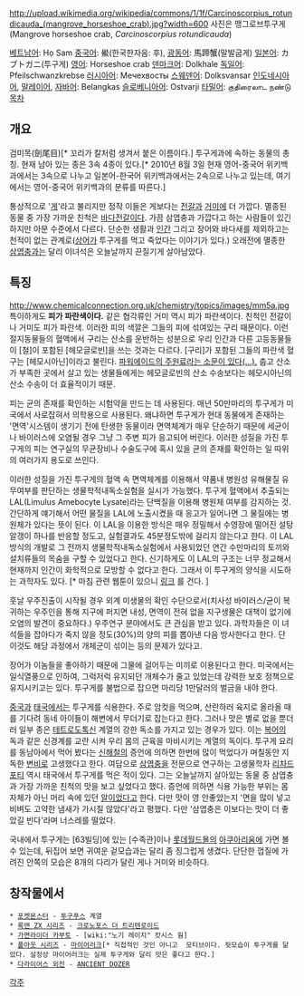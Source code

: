 http://upload.wikimedia.org/wikipedia/commons/1/1f/Carcinoscorpius_rotundicauda_(mangrove_horseshoe_crab).jpg?width=600
사진은 맹그로브투구게(Mangrove horseshoe crab, ''Carcinoscorpius rotundicauda'')

[[베트남어]]: Họ Sam
[[중국어]]: 鱟(한국한자음: 후), [[광동어]]: 馬蹄蟹(말발굽게)
[[일본어]]: カブトガニ(투구게)
[[영어]]: Horseshoe crab
[[덴마크어]]: Dolkhale
[[독일어]]: Pfeilschwanzkrebse
[[러시아어]]: Мечехвосты
[[스웨덴어]]: Dolksvansar
[[인도네시아어]], [[말레이어]], [[자바어]]: Belangkas
[[슬로베니아어]]: Ostvarji
[[타밀어]]: குதிரைலாட நண்டு
[[목차]]
== 개요 ==
검미목(劍尾目)[* 꼬리가 칼처럼 생겨서 붙은 이름이다.] 투구게과에 속하는 동물의 총칭. 현재 남아 있는 종은 3속 4종이 있다.[* 2010년 8월 3일 현재 영어-중국어 위키백과에서는 3속으로 나누고 일본어-한국어 위키백과에서는 2속으로 나누고 있는데, 여기에서는 영어-중국어 위키백과의 분류를 따른다.]

통상적으로 '[[게]]'라고 불리지만 정작 이들은 게보다는 [[전갈]]과 [[거미]]에 더 가깝다. 멸종된 동물 중 가장 가까운 친척은 [[바다전갈]]이다. 가끔 삼엽충과 가깝다고 하는 사람들이 있긴 하지만 아문 수준에서 다르다. 단순한 생활과 [[인간]] 그리고 장어와 바다새를 제외하고는 천적이 없는 관계로([[상어]]가 투구게를 먹고 죽었다는 이야기가 있다.) 오래전에 멸종한 [[삼엽충]]과는 달리 이녀석은 오늘날까지 끈질기게 살아남았다.
== 특징 ==
http://www.chemicalconnection.org.uk/chemistry/topics/images/mm5a.jpg
특이하게도 '''피가 파란색이다.''' 같은 협각류인 거미 역시 피가 파란색이다. 친척인 전갈이나 거미도 피가 파란색. 이러한 피의 색깔은 그들의 피에 섞여있는 구리 때문이다. 이런 절지동물들의 혈액에서 구리는 산소를 운반하는 성분으로 우리 인간과 다른 고등동물들이 [철]이 포함된 [헤모글로빈]을 쓰는 것과는 다르다. [구리]가 포함된 그들의 파란색 혈구는 [헤모시아닌]이라고 불린다. [http://bbs2.ruliweb.daum.net/gaia/do/ruliweb/default/read?articleId=20952554&bbsId=G005&itemId=143 파워에이드의 주원료라는 소문이 있다(...).] 춥고 산소가 부족한 곳에서 살고 있는 생물들에게는 헤모글로빈의 산소 수송보다는 헤모시아닌의 산소 수송이 더 효율적이기 때문.

피는 균의 존재를 확인하는 시험약을 만드는 데 사용된다. 매년 50만마리의 투구게가 미국에서 사로잡혀서 의학용으로 사용된다. 왜냐하면 투구게가 현대 동물에게 존재하는 '면역'시스템이 생기기 전에 탄생한 동물이라  면역체계가 매우 단순하기 때문에 세균이나 바이러스에 오염될 경우 그냥 그 주변 피가 응고되어 버린다. 이러한 성질을 가진 투구게의 피는 연구실의 무균장비나 수술도구에 혹시 있을 균의 존재를 확인하는 일 따위의 여러가지 용도로 쓰인다. 

이러한 성질을 가진 투구게의 혈액 속 면역체계를 이용해서 약품내 병원성 유해물질 유무여부를 판단하는 생물학적내독소실험을 실시가 가능했다. 투구게 혈액에서 추출되는 LAL(Limulus Amebocyte Lysate)라는 단백질을 이용해 병원체 여부를 감지하는 것. 간단하게 얘기해서 어떤 물질을 LAL에 노출시켰을 때 응고가 일어나면 그 물질에는 병원체가 있다는 뜻이 된다. 이 LAL을 이용한 방식은 매우 정밀해서 수영장에 떨어진 설탕 알갱이 하나를 반응할 정도고, 실험결과도 45분정도밖에 걸리지 않는다고 한다. 이 LAL 방식의 개발로 그 전까지 생물학적내독소실험에서 사용되었던 연간 수만마리의 토끼와 설치류들의 목숨을 구할 수 있었다고 한다. 신기하게도 이 LAL의 구조는 너무 정교해서 현재까지 인간이 화학적으로 모방할 수 없다고 한다. 그래서 이 투구게의 양식을 시도하는 과학자도 있다. [* 마침 관련 웹툰이 있으니 [[http://scienceon.hani.co.kr/171135|링크]] 를 건다. ]

훗날 우주진출이 시작될 경우 외계 미생물의 확인 수단으로서(치사성 바이러스/균이 복귀하는 우주인을 통해 지구에 퍼지면 내성, 면역이 전혀 없을 지구생물은 대책이 없기에 오염의 발견이 중요하다.) 우주연구 분야에서도 큰 관심을 받고 있다. 과학자들은 이 녀석들을 잡아다가 죽지 않을 정도(30%)의 양의 피를 뽑아낸 다음 방사한다고 한다. 단 이것도 해당 과정에서 개체군이 섞이는 등의 문제가 있다고.

장어가 이놈들을 좋아하기 때문에 그물에 걸어두는 미끼로 이용된다고 한다. 미국에서는 일식열풍으로 인하여, 그럭저럭 유지되던 개체수가 줄고 있었는데 강력한 보호 정책으로 유지시키고는 있다. 투구게를 불법으로 잡으면 마리당 1만달러의 벌금을 내야 한다. 

[[중국]]과 [[태국]]에서는 투구게를 식용한다. 주로 암컷을 먹으며, 산란하러 육지로 올라올 때를 기다려 동네 아이들이 해변에서 무더기로 잡는다고 한다. 그러나 맛은 별로 없을 뿐더러 일부 종은 [[테트로도톡신]] 계열의 강한 독소를 가지고 있는 경우가 있다. 이는 [[복어]]의 독과 같은 신경계를 교란 시켜 우리 몸의 근육을 마비시키는 계열의 독이다. 투구게 요리를 동남아에서 먹어 봤다는 [[신해철]]의 증언에 의하면 한번에 많이 먹었다가 며칠동안 지독한 [[변비]]로 고생했다고 한다. 여담으로 [[삼엽충]]을 전문으로 연구하는 고생물학자 [[리차드 포티]] 역시 태국에서 투구게를 먹은 적이 있다. 그는 오늘날까지 살아있는 동물 중 삼엽충과 가장 가까운 친척의 맛을 보고 싶었다고 했다. 증언에 의하면 식용 가능한 부위는 몸 자체가 아닌 머리 속에 있던 [[알]]이었다고 한다. 다만 맛이 영 안좋았는지 '면을 많이 넣고 비벼도 고약한 냄새가 가시질 않았다'라고 평했다. 다만 '삼엽충은 이보다는 맛이 더 좋았길 빈다'라며 너스레를 떨었다.

국내에서 투구게는 [63빌딩]에 있는 [수족관]이나 [[롯데월드몰]]의 [[아쿠아리움]]에 가면 볼 수 있는데, 뒤집어 보면 귀여운 겉모습과는 달리 좀 징그럽게 생겼다. 단단한 껍질에 가려진 안쪽의 모습은 8개의 다리가 달린 게나 거미와 비슷하다.
== 창작물에서 ==
 * [[포켓몬스터]] - [[투구푸스]] 계열
 * [[록맨 ZX 시리즈]] - [[크로노포스 더 트리텐로이드]]
 * [[가면라이더 카부토]] - [wiki:"노기 레이지" 캇시스 웜]
 * [[폴아웃 시리즈]] - [[마이어러크]][* 직접적인 것인 아니고  모티브이다. 뒷모습이 투구게를 닮았다. 설정상 마이어러크는 실제 투구게와 달리 맛은 좋다고 한다.]
 * [[다라이어스 외전]] - [[ANCIENT DOZER]]
[[각주]]
